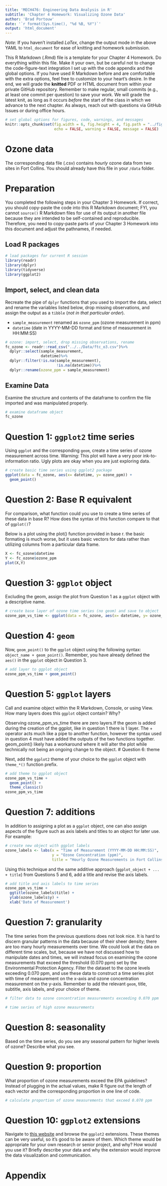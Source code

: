 ```yaml
---
title: 'MECH476: Engineering Data Analysis in R'
subtitle: 'Chapter 4 Homework: Visualizing Ozone Data' 
author: 'Brad Portouw'
date: '`r format(Sys.time(), "%d %B, %Y")`'
output: 'html_document'
---
```


*Note*: If you haven't installed $LaTex$, change the output mode in the above
YAML to `html_document` for ease of knitting and homework submission. 

This R Markdown (.Rmd) file is a template for your Chapter 4 Homework. Do 
everything within this file. Make it your own, but be careful not to change
the code-figure-text integration I set up with the code appendix and the 
global options. If you have used R Markdown before and are comfortable with the
extra options, feel free to customize to your heart's desire. In the end,
we will grade the **knitted** PDF or HTML document from within your private
GitHub repository. Remember to make regular, small commits (e.g., at least one
commit per question) to save your work. We will grade the latest knit, as long
as it occurs *before* the start of the class in which we advance to the next
chapter. As always, reach out with questions via GitHub Issues or during
office hours.

```r
# set global options for figures, code, warnings, and messages
knitr::opts_chunk$set(fig.width = 6, fig.height = 4, fig.path = "../figs/",
                      echo = FALSE, warning = FALSE, message = FALSE)
```

# Ozone data

The corresponding data file (.csv) contains *hourly* ozone data from two sites
in Fort Collins. You should already have this file in your `/data` folder.

# Preparation

You completed the following steps in your Chapter 3 Homework. If correct, you
should copy-paste the code into this R Markdown document; FYI, you cannot 
`source()` R Markdown files for use of its output in another file because they
are intended to be self-contained and reproducible. Therefore, you need to 
copy-paste parts of your Chapter 3 Homework into this document and adjust 
the pathnames, if needed.

## Load R packages

```r
# load packages for current R session
library(readr)
library(dplyr)
library(tidyverse)
library(ggplot2)
```

## Import, select, and clean data

Recreate the pipe of `dplyr` functions that you used to import the data, select
and rename the variables listed below, drop missing observations, and assign
the output as a `tibble` (*not in that particular order*).

- `sample_measurement` renamed as `ozone_ppm` (ozone measurement in ppm)
- `datetime` (date in YYYY-MM-DD format and time of measurement in HH:MM:SS)

```r
# ozone: import, select, drop missing observations, rename
fc_ozone <- readr::read_csv("../../Data/ftc_o3.csv")%>%
  dplyr::select(sample_measurement,
                datetime)%>%
  dplyr::filter(!is.na(sample_measurement),
                       !is.na(datetime))%>%
  dplyr::rename(ozone_ppm = sample_measurement)
```

## Examine Data

Examine the structure and contents of the dataframe to confirm the file
imported and was manipulated properly. 

```r
# examine dataframe object 
fc_ozone
```

# Question 1: `ggplot2` time series

Using `ggplot` and the corresponding `geom`, create a time series of ozone
measurement across time. Warning: This plot will have a very poor
ink-to-information ratio. Ugly plots are okay when you are just exploring data.

```r
# create basic time series using ggplot2 package
ggplot(data = fc_ozone, aes(x= datetime, y= ozone_ppm)) +
  geom_point()
```

# Question 2: Base R equivalent

For comparison, what function could you use to create a time series of these
data in base R? How does the syntax of this function compare to that of
`ggplot()`?

Below is a plot using the plot() function provided in base r. the basic formating is much worse, but it uses basic vectors for data rather than utilizing columns from a particular data frame. 

```r
X <- fc_ozone$datetime
Y <- fc_ozone$ozone_ppm
plot(X,Y)
```
# Question 3: `ggplot` object

Excluding the geom, assign the plot from Question 1 as a `ggplot` object with 
a descriptive name.

```r
# create base layer of ozone time series (no geom) and save to object
ozone_ppm_vs_time <- ggplot(data = fc_ozone, aes(x= datetime, y= ozone_ppm))
```

# Question 4: `geom`

Now, `geom_point()` to the `ggplot` object using the following syntax:
`object_name + geom_point()`. Remember, you have already defined the `aes()`
in the `ggplot` object in Question 3.

```r
# add layer to ggplot object
ozone_ppm_vs_time + geom_point()
```

# Question 5: `ggplot` layers

Call and examine object within the R Markdown, Console, or using View. How
many layers does this `ggplot` object contain? Why?

Observing ozone_ppm_vs_time there are zero layers.If the geom is added during the creation of the ggplot, like in question 1 there is 1 layer. The + operator acts much like a pipe to another function, however the syntax used in question 4 must have added the outputs of the two functions together. geom_point() likely has a workaround where it will alter the plot while technically not being an ongoing change to the object. 
# Question 6: theme

Next, add the `ggplot2` theme  of your choice to the `ggplot` object with
`theme_*()` function prefix.

```r
# add theme to ggplot object
ozone_ppm_vs_time +
  geom_point() +
  theme_classic()
ozone_ppm_vs_time
```

# Question 7: additions

In addition to assigning a plot as a `ggplot` object, one can also assign 
aspects of the figure such as axis labels and titles to an object for later 
use. For example: 

```r
# create new object with ggplot labels 
ozone_labels <- labs(x = "Time of Measurement (YYYY-MM-DD HH:MM:SS)",
                     y = "Ozone Concentration (ppm)",
                     title = "Hourly Ozone Measurements in Fort Collins, CO")
```

Using this technique and the same additive approach (`ggplot_object + ... + title`) from Questions 5 and 6, add a title and revise the axis labels.

```r
# add title and axis labels to time series
ozone_ppm_vs_time +
  ggtitle(ozone_labels$title) +
  ylab(ozone_labels$y) +
  xlab('Date of Measurement')
```

# Question 7: granularity  

The time series from the previous questions does not look nice. It is hard
to discern granular patterns in the data because of their sheer density; there
are too many hourly measurements over time. We could look at the data on 
different time scales, but, because we have not discussed how to manipulate
dates and times, we will instead focus on examining the ozone measurements that
exceed the threshold (0.070 ppm) set by the Environmental Protection Agency.
Filter the dataset to the ozone levels exceeding 0.070 ppm, and use these data
to construct a time series plot with time of measurement on the x-axis and 
ozone concentration measurement on the y-axis. Remember to add the relevant
`geom`, title, subtitle, axis labels, and your choice of theme. 

```r
# filter data to ozone concentration measurements exceeding 0.070 ppm 

# time series of high ozone measurements
```

# Question 8: seasonality

Based on the time series, do you see any seasonal pattern for higher levels
of ozone? Describe what you see.

# Question 9: proportion

What proportion of ozone measurements exceed the EPA guidelines? Instead of
plugging in the actual values, make R figure out the length of each vector and
the corresponding proportion in one line of code.

```r
# calculate proportion of ozone measurements that exceed 0.070 ppm 
```

# Question 10: `ggplot2` extensions

Navigate to [this website](https://exts.ggplot2.tidyverse.org/gallery/) and
browse the `ggplot2` extensions. These themes can be very useful, so it's good
to be aware of them. Which theme would be appropriate for your own research or
senior project, and why? How would you use it? Briefly describe your data
and why the extension would improve the data visualization and communication.

\newpage

# Appendix

```r
```
